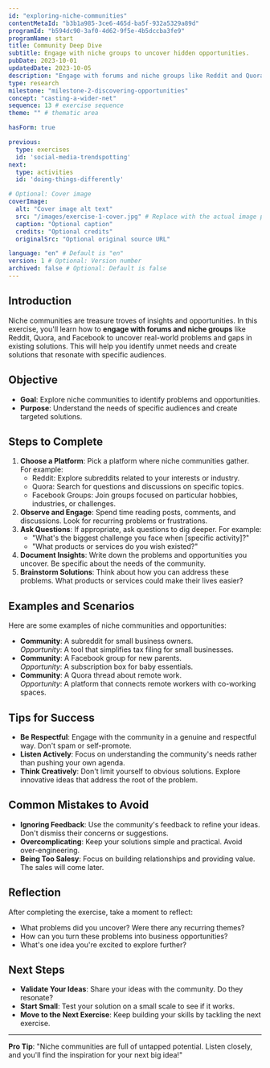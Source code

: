 ```yaml
---
id: "exploring-niche-communities" 
contentMetaId: "b3b1a985-3ce6-465d-ba5f-932a5329a89d" 
programId: "b594dc90-3af0-4d62-9f5e-4b5dccba3fe9" 
programName: start
title: Community Deep Dive
subtitle: Engage with niche groups to uncover hidden opportunities.
pubDate: 2023-10-01
updatedDate: 2023-10-05 
description: "Engage with forums and niche groups like Reddit and Quora to uncover real-world problems and gaps in existing solutions."
type: research
milestone: "milestone-2-discovering-opportunities" 
concept: "casting-a-wider-net"
sequence: 13 # exercise sequence
theme: "" # thematic area

hasForm: true

previous:
  type: exercises	
  id: 'social-media-trendspotting' 
next:
  type: activities	
  id: 'doing-things-differently' 

# Optional: Cover image
coverImage:
  alt: "Cover image alt text"
  src: "/images/exercise-1-cover.jpg" # Replace with the actual image path or URL
  caption: "Optional caption"
  credits: "Optional credits"
  originalSrc: "Optional original source URL"

language: "en" # Default is "en"
version: 1 # Optional: Version number
archived: false # Optional: Default is false
---
```



## Introduction
Niche communities are treasure troves of insights and opportunities. In this exercise, you'll learn how to **engage with forums and niche groups** like Reddit, Quora, and Facebook to uncover real-world problems and gaps in existing solutions. This will help you identify unmet needs and create solutions that resonate with specific audiences.

## Objective
- **Goal**: Explore niche communities to identify problems and opportunities.
- **Purpose**: Understand the needs of specific audiences and create targeted solutions.

## Steps to Complete
1. **Choose a Platform**: Pick a platform where niche communities gather. For example:
   - Reddit: Explore subreddits related to your interests or industry.
   - Quora: Search for questions and discussions on specific topics.
   - Facebook Groups: Join groups focused on particular hobbies, industries, or challenges.
2. **Observe and Engage**: Spend time reading posts, comments, and discussions. Look for recurring problems or frustrations.
3. **Ask Questions**: If appropriate, ask questions to dig deeper. For example:
   - "What's the biggest challenge you face when [specific activity]?"
   - "What products or services do you wish existed?"
4. **Document Insights**: Write down the problems and opportunities you uncover. Be specific about the needs of the community.
5. **Brainstorm Solutions**: Think about how you can address these problems. What products or services could make their lives easier?

## Examples and Scenarios
Here are some examples of niche communities and opportunities:
- **Community**: A subreddit for small business owners.  
  *Opportunity*: A tool that simplifies tax filing for small businesses.
- **Community**: A Facebook group for new parents.  
  *Opportunity*: A subscription box for baby essentials.
- **Community**: A Quora thread about remote work.  
  *Opportunity*: A platform that connects remote workers with co-working spaces.

## Tips for Success
- **Be Respectful**: Engage with the community in a genuine and respectful way. Don't spam or self-promote.
- **Listen Actively**: Focus on understanding the community's needs rather than pushing your own agenda.
- **Think Creatively**: Don't limit yourself to obvious solutions. Explore innovative ideas that address the root of the problem.

## Common Mistakes to Avoid
- **Ignoring Feedback**: Use the community's feedback to refine your ideas. Don't dismiss their concerns or suggestions.
- **Overcomplicating**: Keep your solutions simple and practical. Avoid over-engineering.
- **Being Too Salesy**: Focus on building relationships and providing value. The sales will come later.

## Reflection
After completing the exercise, take a moment to reflect:
- What problems did you uncover? Were there any recurring themes?
- How can you turn these problems into business opportunities?
- What's one idea you're excited to explore further?

## Next Steps
- **Validate Your Ideas**: Share your ideas with the community. Do they resonate?
- **Start Small**: Test your solution on a small scale to see if it works.
- **Move to the Next Exercise**: Keep building your skills by tackling the next exercise.

---

**Pro Tip**: "Niche communities are full of untapped potential. Listen closely, and you'll find the inspiration for your next big idea!"


<OpportunityForm contentMetaId="b3b1a985-3ce6-465d-ba5f-932a5329a89d" approach="broader-search" subcategory="niche-communities" client:load />
